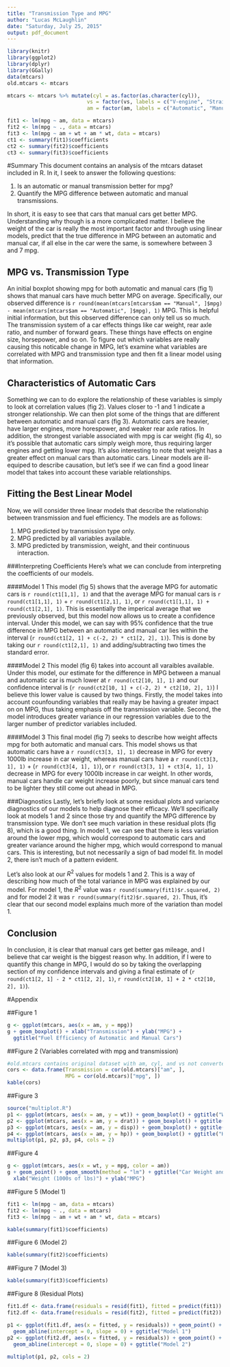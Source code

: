 ```yaml
---
title: "Transmission Type and MPG"
author: "Lucas McLaughlin"
date: "Saturday, July 25, 2015"
output: pdf_document
---
```



```r
library(knitr)
library(ggplot2)
library(dplyr)
library(GGally)
data(mtcars)
old.mtcars <- mtcars
```

```r
mtcars <- mtcars %>% mutate(cyl = as.factor(as.character(cyl)), 
                          vs = factor(vs, labels = c("V-engine", "Straight engine")), 
                          am = factor(am, labels = c("Automatic", "Manual")))
```

```r
fit1 <- lm(mpg ~ am, data = mtcars)
fit2 <- lm(mpg ~ ., data = mtcars)
fit3 <- lm(mpg ~ am + wt + am * wt, data = mtcars)
ct1 <- summary(fit1)$coefficients
ct2 <- summary(fit2)$coefficients
ct3 <- summary(fit3)$coefficients
```
#Summary
This document contains an analysis of the mtcars dataset included in R.  In it, I seek to answer the following questions:

1.  Is an automatic or manual transmission better for mpg?
2.  Quantify the MPG difference between automatic and manual transmissions.

In short, it is easy to see that cars that manual cars get better MPG.  Understanding why though is a more complicated matter.  I believe the weight of the car is really the most important factor and through using linear models, predict that the true difference in MPG between an automatic and manual car, if all else in the car were the same, is somewhere between 3 and 7 mpg.

## MPG vs. Transmission Type
An initial boxplot showing mpg for both automatic and manual cars (fig 1) shows that manual cars have much better MPG on average.  Specifically, our observed difference is `r round(mean(mtcars[mtcars$am == "Manual", ]$mpg) - mean(mtcars[mtcars$am == "Automatic", ]$mpg), 1)` MPG.  This is helpful initial information, but this observed difference can only tell us so much.  The transmission system of a car effects things like car weight, rear axle ratio, and number of forward gears.  These things have effects on engine size, horsepower, and so on.  To figure out which variables are really causing this noticable change in MPG, let's examine what variables are correlated with MPG and transmission type and then fit a linear model using that information.

## Characteristics of Automatic Cars
Something we can to do explore the relationship of these variables is simply to look at correlation values (fig 2).  Values closer to -1 and 1 indicate a stronger relationship.  We can then plot some of the things that are different between automatic and manual cars (fig 3).  Automatic cars are heavier, have larger engines, more horespower, and weaker rear axle ratios.  In addition, the strongest variable associated with mpg is car weight (fig 4), so it's possible that automatic cars simply weigh more, thus requiring larger engines and getting lower mpg.  It's also interesting to note that weight has a greater effect on manual cars than automatic cars.  Linear models are ill-equiped to describe causation, but let's see if we can find a good linear model that takes into account these variable relationships.

## Fitting the Best Linear Model
Now, we will consider three linear models that describe the relationship between transmission and fuel efficiency.  The models are as follows:

1.  MPG predicted by transmission type only.
2.  MPG predicted by all variables available.
3.  MPG predicted by transmission, weight, and their continuous interaction.

###Interpreting Coefficients
Here's what we can conclude from interpreting the coefficients of our models.

####Model 1
This model (fig 5) shows that the average MPG for automatic cars is `r round(ct1[1,1], 1)` and that the average MPG for manual cars is `r round(ct1[1,1], 1)` + `r round(ct1[2,1], 1)`, or `r round(ct1[1,1], 1) + round(ct1[2,1], 1)`.  This is essentially the imperical average that we previously observed, but this model now allows us to create a confidence interval.  Under this model, we can say with 95% confidence that the true difference in MPG between an automatic and manual car lies within the interval (`r round(ct1[2, 1] + c(-2, 2) * ct1[2, 2], 1)`).  This is done by taking our `r round(ct1[2,1], 1)` and adding/subtracting two times the standard error.

####Model 2
This model (fig 6) takes into account all varaibles available.  Under this model, our estimate for the difference in MPG between a manual and automatic car is much lower at `r round(ct2[10, 1], 1)` and our confidence interval is (`r round(ct2[10, 1] + c(-2, 2) * ct2[10, 2], 1)`)  I believe this lower value is caused by two things.  Firstly, the model takes into account counfounding variables that really may be having a greater impact on on MPG, thus taking emphasis off the transmission variable.  Second, the model introduces greater variance in our regression variables due to the larger number of predictor variables included.

####Model 3
This final model (fig 7) seeks to describe how weight affects mpg for both automatic and manual cars.  This model shows us that automatic cars have a `r round(ct3[3, 1], 1)` decrease in MPG for every 1000lb increase in car weight, whereas manual cars have a `r round(ct3[3, 1], 1)` + (`r round(ct3[4, 1], 1)`), or `r round(ct3[3, 1] + ct3[4, 1], 1)` decrease in MPG for every 1000lb increase in car weight.  In other words, manual cars handle car weight increase poorly, but since manual cars tend to be lighter they still come out ahead in MPG.

###Diagnostics
Lastly, let's briefly look at some residual plots and variance diagnostics of our models to help diagnose their efficacy.  We'll specifically look at models 1 and 2 since those try and quantify the MPG difference by transmission type.  We don't see much variation in these residual plots (fig 8), which is a good thing.  In model 1, we can see that there is less variation around the lower mpg, which would correspond to automatic cars and greater variance around the higher mpg, which would correspond to manual cars.  This is interesting, but not necessarily a sign of bad model fit.  In model 2, there isn't much of a pattern evident.

Let's also look at our $R^2$ values for models 1 and 2.  This is a way of describing how much of the total variance in MPG was explained by our model.  For model 1, the $R^2$ value was `r round(summary(fit1)$r.squared, 2)` and for model 2 it was `r round(summary(fit2)$r.squared, 2)`.  Thus, it's clear that our second model explains much more of the variation than model 1.

## Conclusion
In conclusion, it is clear that manual cars get better gas mileage, and I believe that car weight is the biggest reason why.  In addition, if I were to quantify this change in MPG, I would do so by taking the overlapping section of my confidence intervals and giving a final estimate of (`r round(ct1[2, 1] - 2 * ct1[2, 2], 1)`, `r round(ct2[10, 1] + 2 * ct2[10, 2], 1)`).


\pagebreak

#Appendix

##Figure 1
```r
g <- ggplot(mtcars, aes(x = am, y = mpg))
g + geom_boxplot() + xlab("Transmission") + ylab("MPG") +
  ggtitle("Fuel Efficiency of Automatic and Manual Cars")
```

##Figure 2 (Variables correlated with mpg and transmission)
```r
#old.mtcars contains original dataset with am, cyl, and vs not converted to factor variables
cors <- data.frame(Transmission = cor(old.mtcars)["am", ],
                   MPG = cor(old.mtcars)["mpg", ])
kable(cors)
```

##Figure 3
```r
source("multiplot.R")
p1 <- ggplot(mtcars, aes(x = am, y = wt)) + geom_boxplot() + ggtitle("Weight")
p2 <- ggplot(mtcars, aes(x = am, y = drat)) + geom_boxplot() + ggtitle("Rear Axle Ratio")
p3 <- ggplot(mtcars, aes(x = am, y = disp)) + geom_boxplot() + ggtitle("Engine Volume")
p4 <- ggplot(mtcars, aes(x = am, y = hp)) + geom_boxplot() + ggtitle("Horsepower")
multiplot(p1, p2, p3, p4, cols = 2)
```

##Figure 4
```r
g <- ggplot(mtcars, aes(x = wt, y = mpg, color = am))
g + geom_point() + geom_smooth(method = "lm") + ggtitle("Car Weight and MPG") + 
  xlab("Weight (1000s of lbs)") + ylab("MPG")
```

##Figure 5 (Model 1)
```r
fit1 <- lm(mpg ~ am, data = mtcars)
fit2 <- lm(mpg ~ ., data = mtcars)
fit3 <- lm(mpg ~ am + wt + am * wt, data = mtcars)
```
```r
kable(summary(fit1)$coefficients)
```

##Figure 6 (Model 2)
```r
kable(summary(fit2)$coefficients)
```

##Figure 7 (Model 3)
```r
kable(summary(fit3)$coefficients)
```

##Figure 8 (Residual Plots)
```r
fit1.df <- data.frame(residuals = resid(fit1), fitted = predict(fit1))
fit2.df <- data.frame(residuals = resid(fit2), fitted = predict(fit2))

p1 <- ggplot(fit1.df, aes(x = fitted, y = residuals)) + geom_point() +
  geom_abline(intercept = 0, slope = 0) + ggtitle("Model 1")
p2 <- ggplot(fit2.df, aes(x = fitted, y = residuals)) + geom_point() +
  geom_abline(intercept = 0, slope = 0) + ggtitle("Model 2")
 
multiplot(p1, p2, cols = 2)
```